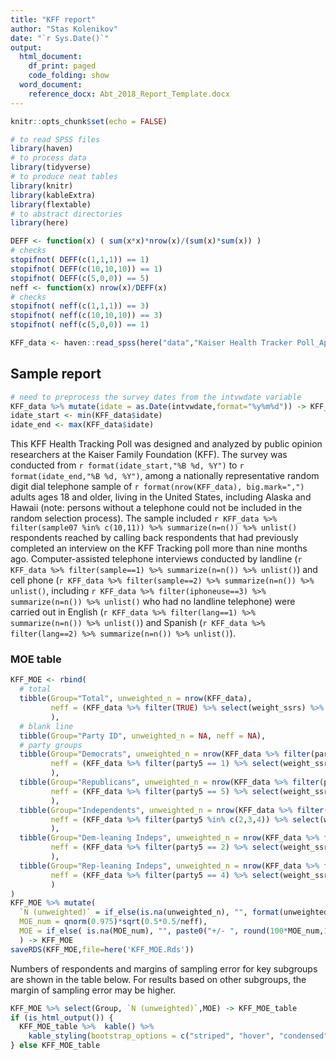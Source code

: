 ```yaml
---
title: "KFF report"
author: "Stas Kolenikov"
date: "`r Sys.Date()`"
output:
  html_document:
    df_print: paged
    code_folding: show
  word_document:
    reference_docx: Abt_2018_Report_Template.docx
---
```


```r
knitr::opts_chunk$set(echo = FALSE)
```

```r
# to read SPSS files
library(haven)
# to process data
library(tidyverse)
# to produce neat tables
library(knitr)
library(kableExtra)
library(flextable)
# to abstract directories
library(here)
```

```r
DEFF <- function(x) ( sum(x*x)*nrow(x)/(sum(x)*sum(x)) )
# checks
stopifnot( DEFF(c(1,1,1)) == 1)
stopifnot( DEFF(c(10,10,10)) == 1)
stopifnot( DEFF(c(5,0,0)) == 5)
neff <- function(x) nrow(x)/DEFF(x)
# checks
stopifnot( neff(c(1,1,1)) == 3)
stopifnot( neff(c(10,10,10)) == 3)
stopifnot( neff(c(5,0,0)) == 1)
```

```r
KFF_data <- haven::read_spss(here("data","Kaiser Health Tracker Poll_April2019_Final.sav"))
```

## Sample report

```r
# need to preprocess the survey dates from the intvwdate variable
KFF_data %>% mutate(idate = as.Date(intvwdate,format="%y%m%d")) -> KFF_data
idate_start <- min(KFF_data$idate)
idate_end <- max(KFF_data$idate)
```

This KFF Health Tracking Poll was designed and analyzed 
by public opinion researchers at the Kaiser Family Foundation (KFF). 
The survey was conducted from `r format(idate_start,"%B %d, %Y")` to `r format(idate_end,"%B %d, %Y")`, 
among a nationally representative random digit dial telephone sample of 
`r format(nrow(KFF_data), big.mark=",")` adults ages 18 and older, living in the United States, 
including Alaska and Hawaii (note: persons without a telephone could not be included 
in the random selection process). The sample included 
`r KFF_data %>% filter(sample07 %in% c(10,11)) %>% summarize(n=n()) %>% unlist()` respondents 
reached by calling back respondents that had previously completed an interview 
on the KFF Tracking poll more than nine months ago. 
Computer-assisted telephone interviews conducted 
by landline (`r KFF_data %>% filter(sample==1) %>% summarize(n=n()) %>% unlist()`) 
and cell phone (`r KFF_data %>% filter(sample==2) %>% summarize(n=n()) %>% unlist()`, 
including `r KFF_data %>% filter(iphoneuse==3) %>% summarize(n=n()) %>% unlist()` 
who had no landline telephone) were carried out in English 
(`r KFF_data %>% filter(lang==1) %>% summarize(n=n()) %>% unlist()`)
and Spanish (`r KFF_data %>% filter(lang==2) %>% summarize(n=n()) %>% unlist()`).

### MOE table

```r
KFF_MOE <- rbind(
  # total
  tibble(Group="Total", unweighted_n = nrow(KFF_data), 
         neff = (KFF_data %>% filter(TRUE) %>% select(weight_ssrs) %>% as.vector() %>% neff() )
         ),
  # blank line
  tibble(Group="Party ID", unweighted_n = NA, neff = NA),
  # party groups
  tibble(Group="Democrats", unweighted_n = nrow(KFF_data %>% filter(party5 == 1)), 
         neff = (KFF_data %>% filter(party5 == 1) %>% select(weight_ssrs) %>% as.vector() %>% neff() )
         ),
  tibble(Group="Republicans", unweighted_n = nrow(KFF_data %>% filter(party5 == 5)), 
         neff = (KFF_data %>% filter(party5 == 5) %>% select(weight_ssrs) %>% as.vector() %>% neff() )
         ),
  tibble(Group="Independents", unweighted_n = nrow(KFF_data %>% filter(party5 %in% c(2,3,4))), 
         neff = (KFF_data %>% filter(party5 %in% c(2,3,4)) %>% select(weight_ssrs) %>% as.vector() %>% neff() )
         ),
  tibble(Group="Dem-leaning Indeps", unweighted_n = nrow(KFF_data %>% filter(party5 == 2)), 
         neff = (KFF_data %>% filter(party5 == 2) %>% select(weight_ssrs) %>% as.vector() %>% neff() )
         ),
  tibble(Group="Rep-leaning Indeps", unweighted_n = nrow(KFF_data %>% filter(party5 == 4)), 
         neff = (KFF_data %>% filter(party5 == 4) %>% select(weight_ssrs) %>% as.vector() %>% neff() )
         )
)
KFF_MOE %>% mutate(
  `N (unweighted)` = if_else(is.na(unweighted_n), "", format(unweighted_n, big.mark=",") ),
  MOE_num = qnorm(0.975)*sqrt(0.5*0.5/neff),
  MOE = if_else( is.na(MOE_num), "", paste0("+/- ", round(100*MOE_num,1), " percentage points") )
  ) -> KFF_MOE
saveRDS(KFF_MOE,file=here('KFF_MOE.Rds'))
```

Numbers of respondents and margins of sampling error for key subgroups are shown in the table below. 
For results based on other subgroups, the margin of sampling error may be higher. 

```r
KFF_MOE %>% select(Group, `N (unweighted)`,MOE) -> KFF_MOE_table
if (is_html_output()) { 
  KFF_MOE_table %>%  kable() %>%
    kable_styling(bootstrap_options = c("striped", "hover", "condensed"))
} else KFF_MOE_table
```


